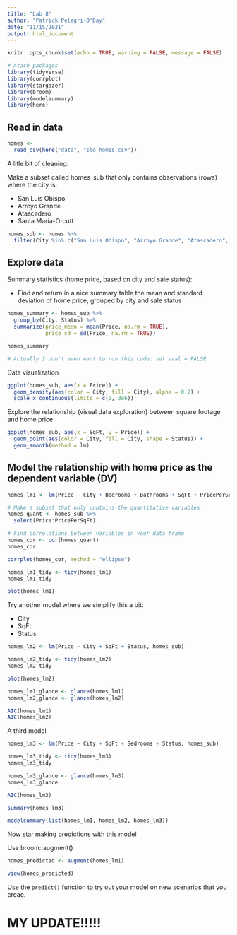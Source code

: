 ```yaml
---
title: "Lab 8"
author: "Patrick Pelegri-O'Day"
date: "11/15/2021"
output: html_document
---
```


```r
knitr::opts_chunk$set(echo = TRUE, warning = FALSE, message = FALSE)

# Atach packages
library(tidyverse)
library(corrplot)
library(stargazer)
library(broom)
library(modelsummary)
library(here)
```

## Read in data
```r
homes <-
  read_csv(here("data", "slo_homes.csv"))
```

A litle bit of cleaning:

Make a subset called homes_sub that only contains observations (rows) where the city is:

- San Luis Obispo
- Arroyo Grande
- Atascadero
- Santa Maria-Orcutt
```r
homes_sub <- homes %>% 
  filter(City %in% c("San Luis Obispo", "Arroyo Grande", "Atascadero", "Santa Maria-Orcutt"))
```

## Explore data

Summary statistics (home price, based on city and sale status):

- Find and return in a nice summary table the mean and standard deviation of home price, grouped by city and sale status
```r
homes_summary <- homes_sub %>% 
  group_by(City, Status) %>% 
  summarize(price_mean = mean(Price, na.rm = TRUE),
            price_sd = sd(Price, na.rm = TRUE))

homes_summary

# Actually I don't even want to run this code: set eval = FALSE
```

Data visualization
```r
ggplot(homes_sub, aes(x = Price)) +
  geom_density(aes(color = City, fill = City), alpha = 0.2) + 
  scale_x_continuous(limits = c(0, 3e6))
```

Explore the relationship (visual data exploration) between square footage and home price
```r
ggplot(homes_sub, aes(x = SqFt, y = Price)) + 
  geom_point(aes(color = City, fill = City, shape = Status)) +
  geom_smooth(method = lm)
```

## Model the relationship with home price as the dependent variable (DV)

```r
homes_lm1 <- lm(Price ~ City + Bedrooms + Bathrooms + SqFt + PricePerSqFt + Status, data = homes_sub)

# Make a subset that only contains the quantitative variables
homes_quant <- homes_sub %>% 
  select(Price:PricePerSqFt)

# Find correlations between variables in your data frame
homes_cor <- cor(homes_quant)
homes_cor

corrplot(homes_cor, method = "ellipse")

homes_lm1_tidy <- tidy(homes_lm1)
homes_lm1_tidy

plot(homes_lm1)
```

Try another model where we simplify this a bit:

- City
- SqFt
- Status

```r
homes_lm2 <- lm(Price ~ City + SqFt + Status, homes_sub)

homes_lm2_tidy <- tidy(homes_lm2)
homes_lm2_tidy

plot(homes_lm2)

homes_lm1_glance <- glance(homes_lm1)
homes_lm2_glance <- glance(homes_lm2)

AIC(homes_lm1)
AIC(homes_lm2)
```

A third model
```r
homes_lm3 <- lm(Price ~ City + SqFt + Bedrooms + Status, homes_sub)

homes_lm3_tidy <- tidy(homes_lm3)
homes_lm3_tidy

homes_lm3_glance <- glance(homes_lm3)
homes_lm3_glance

AIC(homes_lm3)

summary(homes_lm3)

modelsummary(list(homes_lm1, homes_lm2, homes_lm3))
```

Now star making predictions with this model

Use broom::augment()

```r
homes_predicted <- augment(homes_lm1)

view(homes_predicted)
```

Use the `predict()` function to try out your model on new scenarios that you creae.

# MY UPDATE!!!!!